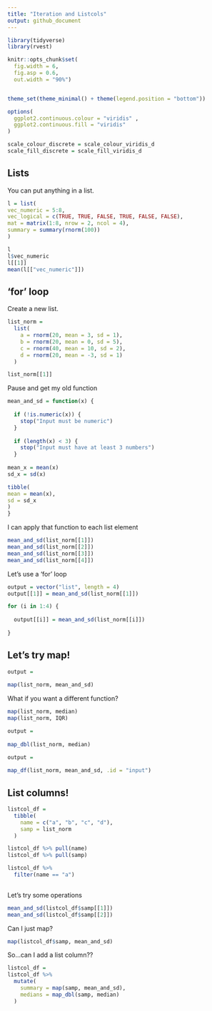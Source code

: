 ```yaml
---
title: "Iteration and Listcols"
output: github_document
---
```


```r
library(tidyverse)
library(rvest)

knitr::opts_chunk$set(
  fig.width = 6,
  fig.asp = 0.6,
  out.width = "90%")


theme_set(theme_minimal() + theme(legend.position = "bottom"))

options(
  ggplot2.continuous.colour = "viridis" ,
  ggplot2.continuous.fill = "viridis"
)

scale_colour_discrete = scale_colour_viridis_d
scale_fill_discrete = scale_fill_viridis_d
```

## Lists

You can put anything in a list.

```r
l = list(
vec_numeric = 5:8,
vec_logical = c(TRUE, TRUE, FALSE, TRUE, FALSE, FALSE),
mat = matrix(1:8, nrow = 2, ncol = 4),
summary = summary(rnorm(100))
)


```


```r
l
l$vec_numeric
l[[1]]
mean(l[["vec_numeric"]])
```


## 'for' loop

Create a new list.

```r
list_norm =
  list(
    a = rnorm(20, mean = 3, sd = 1), 
    b = rnorm(20, mean = 0, sd = 5),
    c = rnorm(40, mean = 10, sd = 2),
    d = rnorm(20, mean = -3, sd = 1)
  )
```

```r
list_norm[[1]]
```

Pause and get my old function

```r
mean_and_sd = function(x) {
  
  if (!is.numeric(x)) {
    stop("Input must be numeric")
  }
  
  if (length(x) < 3) {
    stop("Input must have at least 3 numbers")
  }
  
mean_x = mean(x)
sd_x = sd(x)

tibble(
mean = mean(x), 
sd = sd_x
)
}

```

I can apply that function to each list element

```r
mean_and_sd(list_norm[[1]])
mean_and_sd(list_norm[[2]])
mean_and_sd(list_norm[[3]])
mean_and_sd(list_norm[[4]])
```

Let's use a 'for' loop

```r
output = vector("list", length = 4)
output[[1]] = mean_and_sd(list_norm[[1]])

for (i in 1:4) {
  
  output[[i]] = mean_and_sd(list_norm[[i]])
  
}
```

## Let's try map!

```r
output =
  
map(list_norm, mean_and_sd)
```

What if you want a different function?

```r
map(list_norm, median)
map(list_norm, IQR)
```

```r
output =
  
map_dbl(list_norm, median)
```


```r
output =
  
map_df(list_norm, mean_and_sd, .id = "input")
```

## List columns!

```r
listcol_df =
  tibble(
    name = c("a", "b", "c", "d"),
    samp = list_norm
  )
```


```r

listcol_df %>% pull(name)
listcol_df %>% pull(samp)

listcol_df %>% 
  filter(name == "a")
  
```

Let's try some operations

```r
mean_and_sd(listcol_df$samp[[1]])
mean_and_sd(listcol_df$samp[[2]])
```

Can I just map?

```r
map(listcol_df$samp, mean_and_sd)
```

So...can I add a list column??

```r
listcol_df =
listcol_df %>% 
  mutate(
    summary = map(samp, mean_and_sd),
    medians = map_dbl(samp, median)
  )
```

